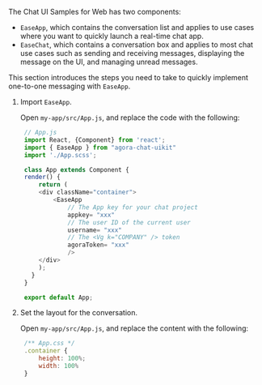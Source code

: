 <PlatformWrapper platform="web">

The Chat UI Samples for Web has two components:

- `EaseApp`, which contains the conversation list and applies to use cases where you want to quickly launch a real-time chat app.
- `EaseChat`, which contains a conversation box and applies to most chat use cases such as sending and receiving messages, displaying the message on the UI, and managing unread messages. 

This section introduces the steps you need to take to quickly implement one-to-one messaging with `EaseApp`.

1. Import `EaseApp`.

   Open `my-app/src/App.js`, and replace the code with the following:

   ```javascript
    // App.js
    import React, {Component} from 'react';
    import { EaseApp } from "agora-chat-uikit"
    import './App.scss';

    class App extends Component {
    render() {
        return (
        <div className="container">
            <EaseApp
                // The App key for your chat project
                appkey= "xxx"
                // The user ID of the current user
                username= "xxx"
                // The <Vg k="COMPANY" /> token
                agoraToken= "xxx"
                /> 
        </div>
        );
      }
    }

    export default App;
   ```

2. Set the layout for the conversation.

   Open `my-app/src/App.js`, and replace the content with the following:

   ```javascript
    /** App.css */ 
    .container {
        height: 100%;
        width: 100%
    }
   ```

</PlatformWrapper>
